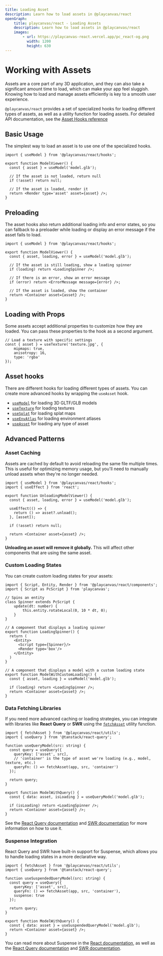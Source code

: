 ```yaml
---
title: Loading Asset
description: Learn how to load assets in @playcanvas/react
openGraph:
    title: playcanvas/react - Loading Assets
    description: Learn how to load assets in @playcanvas/react
    images:
        - url: https://playcanvas-react.vercel.app/pc_react-og.png
          width: 1200
          height: 630
---
```



# Working with Assets

Assets are a core part of any 3D application, and they can also take a significant amount time to load, which can make your app feel sluggish. Knowing how to load and manage assets efficiently is key to a smooth user experience.

`@playcanvas/react` provides a set of specialized hooks for loading different types of assets, as well as a utility function for loading assets. For detailed API documentation, see the [Asset Hooks reference](/docs/api/hooks/assets)

## Basic Usage

The simplest way to load an asset is to use one of the specialized hooks.

```tsx copy filename="model-viewer.tsx"
import { useModel } from '@playcanvas/react/hooks';

export function ModelViewer() {
  const { asset } = useModel('model.glb');

  // If the asset is not loaded, return null    
  if (!asset) return null;

  // If the asset is loaded, render it
  return <Render type='asset' asset={asset} />;
}
```

## Preloading

The asset hooks also return additional loading info and error states, so you can fallback to a preloader while loading or display an error message if the asset fails to load.

```tsx copy filename="model-viewer.tsx"
import { useModel } from '@playcanvas/react/hooks';

export function ModelViewer() {
  const { asset, loading, error } = useModel('model.glb');

  // If the asset is still loading, show a loading spinner
  if (loading) return <LoadingSpinner />;

  // If there is an error, show an error message
  if (error) return <ErrorMessage message={error} />;

  // If the asset is loaded, show the container
  return <Container asset={asset} />;
}
```

## Loading with Props

Some assets accept additional properties to customize how they are loaded. You can pass these properties to the hook as a second argument.

```tsx copy
// Load a texture with specific settings
const { asset } = useTexture('texture.jpg', {
    mipmaps: true,
    anisotropy: 16,
    type: 'rgba'
});
```

## Asset hooks

There are different hooks for loading different types of assets. You can create more advanced hooks by wrapping the `useAsset` hook.

- [`useModel`](/docs/api/hooks/assets#usemodel) for loading 3D GLTF/GLB models
- [`useTexture`](/docs/api/hooks/assets#usetexture) for loading textures
- [`useSplat`](/docs/api/hooks/assets#usesplat) for loading splat maps
- [`useEnvAtlas`](/docs/api/hooks/assets#useenvatlas) for loading environment atlases
- [`useAsset`](/docs/api/hooks/assets#useasset) for loading any type of asset

## Advanced Patterns

### Asset Caching

Assets are cached by default to avoid reloading the same file multiple times. This is useful for optimizing memory usage, but you'll need to manually unload assets when they're no longer needed.

```tsx copy filename="unloading-model-viewer.tsx"
import { useModel } from '@playcanvas/react/hooks';
import { useEffect } from 'react';

export function UnloadingModelViewer() {
  const { asset, loading, error } = useModel('model.glb');

  useEffect(() => {
    return () => asset?.unload();
  }, [asset]);

  if (!asset) return null;

  return <Container asset={asset} />;
}
```

<Callout type="warning">
<b>Unloading an asset will remove it globally.</b> This will affect other components that are using the same asset.
</Callout>

### Custom Loading States

You can create custom loading states for your assets:

```tsx copy filename="loading-spinner.tsx"
import { Script, Entity, Render } from '@playcanvas/react/components';
import { Script as PcScript } from 'playcanvas';

// Spins an entity
class Spinner extends PcScript {
    update(dt: number) {
        this.entity.rotateLocal(0, 10 * dt, 0);
    }
}

// A component that displays a loading spinner
export function LoadingSpinner() {
  return (
    <Entity>
      <Script type={Spinner}/>
      <Render type='box'/>
    </Entity>
  )
}

// A component that displays a model with a custom loading state
export function ModelWithCustomLoading() {
  const { asset, loading } = useModel('model.glb');
    
  if (loading) return <LoadingSpinner />;
  return <Container asset={asset} />;
}
```

### Data Fetching Libraries

If you need more advanced caching or loading strategies, you can integrate with libraries like **React Query** or **SWR** using the [`fetchAsset`](/docs/api/utils/fetch-asset) utility function.

```tsx copy filename="model-with-query.tsx"
import { fetchAsset } from '@playcanvas/react/utils';
import { useQuery } from '@tanstack/react-query';

function useQueryModel(src: string) {
  const query = useQuery({
    queryKey: ['asset', src],
    // 'container' is the type of asset we're loading (e.g., model, texture, etc.)
    queryFn: () => fetchAsset(app, src, 'container')
  });

  return query;
}

export function ModelWithQuery() {
  const { data: asset, isLoading } = useQueryModel('model.glb');

  if (isLoading) return <LoadingSpinner />;
  return <Container asset={asset} />;
}
```

See the [React Query documentation](https://tanstack.com/query/latest) and [SWR documentation](https://swr.vercel.app/) for more information on how to use it.

### Suspense Integration

React Query and SWR have built-in support for Suspense, which allows you to handle loading states in a more declarative way.

```tsx copy
import { fetchAsset } from '@playcanvas/react/utils';
import { useQuery } from '@tanstack/react-query';

function useSuspendedQueryModel(src: string) {
  const query = useQuery({
    queryKey: ['asset', src],
    queryFn: () => fetchAsset(app, src, 'container'),
    suspense: true
  });

  return query;
}

export function ModelWithQuery() {
  const { data: asset } = useSuspendedQueryModel('model.glb');
  return <Container asset={asset} />;
}
```

You can read more about Suspense in the [React documentation](https://react.dev/reference/react/Suspense), as well as the [React Query documentation](https://tanstack.com/query/v4/docs/framework/react/guides/suspense) and [SWR documentation](https://swr.vercel.app/docs/suspense).
